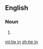 ==English==

===Noun===
{{en-noun}}

# {{alternative spelling of|tie-in|lang=en}}

[[ml:tie in]]
[[zh:tie in]]